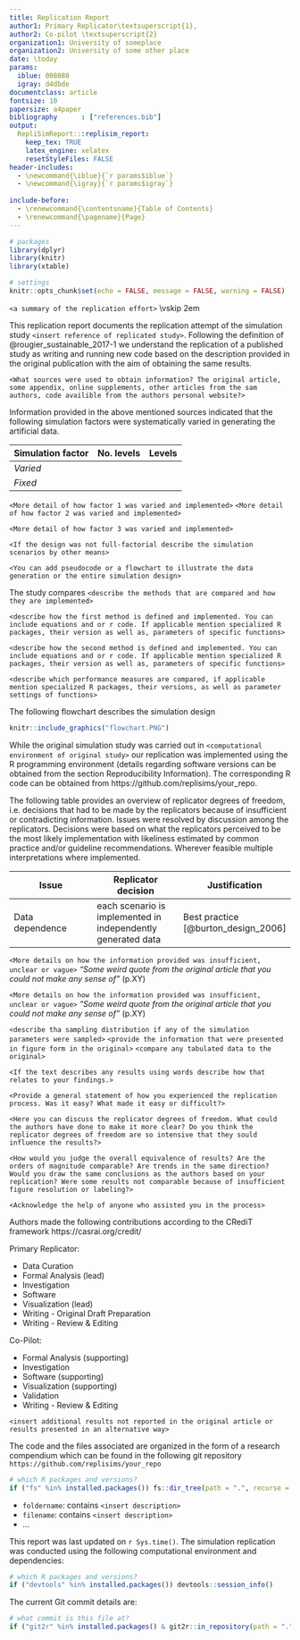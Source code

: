 ```yaml
---
title: Replication Report
author1: Primary Replicator\textsuperscript{1}, 
author2: Co-pilot \textsuperscript{2}
organization1: University of someplace
organization2: University of some other place
date: \today
params:
  iblue: 008080
  igray: d4dbde
documentclass: article
fontsize: 10
papersize: a4paper
bibliography      : ["references.bib"]
output: 
  RepliSimReport:::replisim_report:
    keep_tex: TRUE
    latex_engine: xelatex
    resetStyleFiles: FALSE
header-includes: 
  - \newcommand{\iblue}{`r params$iblue`}
  - \newcommand{\igray}{`r params$igray`}
 
include-before:
  - \renewcommand{\contentsname}{Table of Contents}
  - \renewcommand{\pagename}{Page}
---
```


```r
# packages
library(dplyr)
library(knitr)
library(xtable)

# settings
knitr::opts_chunk$set(echo = FALSE, message = FALSE, warning = FALSE)
```
\urlstyle{same} <!--ensure urls have the same style as the rest of the text-->

\maketitle <!--insert title-->

\subsection*{Abstract}
`<a summary of the replication effort>`
\vskip 2em

\noindent\makebox[\textwidth]{\large Correspondence concerning this replication report should be addressed to:}\par
\noindent\makebox[\textwidth]{\large primary\_replicator@someuni.edu}\par

\clearpage

\section{Introduction}

This replication report documents the replication attempt of the simulation study `<insert reference of replicated study>`. 
Following the definition of @rougier_sustainable_2017-1 we understand the replication of a published study as writing and running new code based on the description provided in the original publication with the aim of obtaining the same results.

\section{Method}

\subsection{Information basis}
`<What sources were used to obtain information? The original article, some appendix, online supplements, other articles from the sam authors, code availible from the authors personal website?>`

\subsection{Data Generating Mechanism}
Information provided in the above mentioned sources indicated that the following simulation factors were systematically varied in generating the artificial data.

| Simulation factor | No. levels | Levels|
|------|--|-------|
| *Varied*||   
| *Fixed* |||

\subsubsection{Simulation Factor 1}
`<More detail of how factor 1 was varied and implemented>`
\subsubsection{Simulation Factor 2}
`<More detail of how factor 2 was varied and implemented>`
\subsubsection{Simulation Factor 3}
`<More detail of how factor 3 was varied and implemented>`

`<If the design was not full-factorial describe the simulation scenarios by other means>`

`<You can add pseudocode or a flowchart to illustrate the data generation or the entire simulation design>`
\begin{minipage}{\linewidth}
Data generation can be summarized with the following pseudo code:

\texttt{For 1000 repetitions of each of 400 unique scenarios:}
\begin{itemize}[leftmargin=*] 
	\item[--] \texttt{Set unique seed based on scenario id and number of repetition.}
	\item[--] \texttt{...}
	\item[--] \texttt{ While some condition < some other condition}
	\begin{itemize}
	  \item[$\ast$] \texttt{Sample ... from the given distribution.}
	  \item[$\ast$] \texttt{Sample a sample size from the given distribution.}
	  \item[$\ast$] \texttt{Compute ... based on these random elements.}
	  \item[$\ast$] \texttt{Determine ... based on mechanism of current scenario.}
	\end{itemize}
	\item[--] \texttt{If some condition is > x:}
	\begin{itemize}
	  \item[$\ast$] \texttt{Determine ... \& resample from corresponding ... model.}
	\end{itemize}
	\item[--] \texttt{Apply ...}
\end{itemize}
\end{minipage}
\newpage
\FloatBarrier <!-- ensure there are no plots in the references -->

\subsection{Compared Methods}
The study compares `<describe the methods that are compared and how they are implemented>`

\subsubsection{Method 1}
`<describe how the first method is defined and implemented. You can include equations and or r code. If applicable mention specialized R packages, their version as well as, parameters of specific functions>`
\subsubsection{Method 2}
`<describe how the second method is defined and implemented. You can include equations and or r code. If applicable mention specialized R packages, their version as well as, parameters of specific functions>`

\subsection{Performance measures}
`<describe which performance measures are compared, if applicable mention specialized R packages, their versions, as well as parameter settings of functions>`

The following flowchart describes the simulation design
```r
knitr::include_graphics("flowchart.PNG")
```

\subsection{Technical implementation}
While the original simulation study was carried out in `<computational environment of original study>` our replication was implemented
using the R programming environment (details regarding software versions can be obtained from the section Reproducibility Information). 
The corresponding R code can be obtained from https://github.com/replisims/your_repo. 
<!-- Add zenodo doi once obtained-->

The following table provides an overview of replicator degrees of freedom, 
i.e. decisions that had to be made by the replicators because of insufficient or contradicting information. 
Issues were resolved by discussion among the replicators. 
Decisions were based on what the replicators perceived to be the most likely implementation with likeliness estimated by common practice and/or guideline recommendations.
Wherever feasible multiple interpretations where implemented.

| Issue| Replicator decision| Justification |
|--------|--------|------|
| Data dependence| each scenario is implemented in independently generated data               | Best practice [@burton_design_2006]|  

\subsection{Some issue}
`<More details on how the information provided was insufficient, unclear or vague>`
*"Some weird quote from the original article that you could not make any sense of"* (p.XY)

\subsection{Another issue}
`<More details on how the information provided was insufficient, unclear or vague>`
*"Some weird quote from the original article that you could not make any sense of"* (p.XY)

\section{Results}

\subsection{Simulation descriptives}
`<describe tha sampling distribution if any of the simulation parameters were sampled>`
\subsection{Replication of result figures}
\subsubsection{Outcome 1}
`<provide the information that were presented in figure form in the original>`
\subsection{Replication of result tables}
`<compare any tabulated data to the original>`
\subsection{Replication of results presented in text form }
`<If the text describes any results using words describe how that relates to your findings.>`

\FloatBarrier
\section{Discussion}

\subsection{Replicability}
`<Provide a general statement of how you experienced the replication process. Was it easy? What made it easy or difficult?>`

\subsection{Replicator degrees of freedom}
`<Here you can discuss the replicator degrees of freedom. What could the authors have done to make it more clear? Do you think the replicator degrees of freedom are so intensive that they sould influence the results?>`

\subsection{Equivalence of results}
`<How would you judge the overall equivalence of results? Are the orders of magnitude comparable? Are trends in the same direction? Would you draw the same conclusions as the authors based on your replication? Were some results not comparable because of insufficient figure resolution or labeling?>`

\section{Acknowledgments}
`<Acknowledge the help of anyone who assisted you in the process>`

\section{Contributions}
Authors made the following contributions according to the CRediT framework https://casrai.org/credit/

Primary Replicator:

- Data Curation  
- Formal Analysis (lead)  
- Investigation  
- Software  
- Visualization (lead)  
- Writing - Original Draft Preparation  
- Writing - Review & Editing  

Co-Pilot:

- Formal Analysis (supporting)  
- Investigation  
- Software (supporting)  
- Visualization (supporting)  
- Validation  
- Writing - Review & Editing   

\newpage

\section*{References}
\begingroup
\hphantom{x}
\setlength{\parindent}{-0.5in}
\setlength{\leftskip}{0.5in}
<div id="refs" custom-style="Bibliography"></div>
\FloatBarrier
\endgroup
\newpage

\section*{Appendix}

\subsection*{Additional result}
`<insert additional results not reported in the original article or results presented in an alternative way>`
\subsection{Code organization}

The code and the files associated are organized in the form of a research compendium
which can be found in the following git repository `https://github.com/replisims/your_repo`


```r
# which R packages and versions?
if ("fs" %in% installed.packages()) fs::dir_tree(path = ".", recurse = TRUE)
```


- `foldername`: contains `<insert description>`
- `filename`: contains `<insert description>`
- ...

\subsubsection*{Reproducibility Information}

This report was last updated on `r Sys.time()`. 
The simulation replication was conducted using the following computational environment and dependencies: 

\FloatBarrier
```r
# which R packages and versions?
if ("devtools" %in% installed.packages()) devtools::session_info()
```

The current Git commit details are:

```r
# what commit is this file at? 
if ("git2r" %in% installed.packages() & git2r::in_repository(path = ".")) git2r::repository(here::here())  
```
